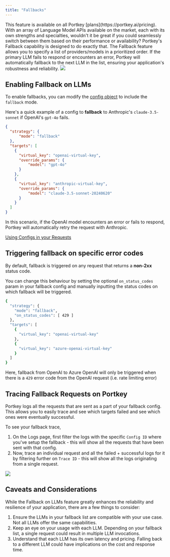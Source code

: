 ```yaml
---
title: "Fallbacks"
---
```

<Info>
This feature is available on all Portkey [plans](https://portkey.ai/pricing).
</Info>
With an array of Language Model APIs available on the market, each with its own strengths and specialties, wouldn't it be great if you could seamlessly switch between them based on their performance or availability? Portkey's Fallback capability is designed to do exactly that. The Fallback feature allows you to specify a list of providers/models in a prioritized order. If the primary LLM fails to respond or encounters an error, Portkey will automatically fallback to the next LLM in the list, ensuring your application's robustness and reliability.

<Frame>
  <img src="/images/product/ai-gateway/ai-12.avif"/>
</Frame>

## Enabling Fallback on LLMs

To enable fallbacks, you can modify the [config object](/api-reference/config-object) to include the `fallback` mode.

Here's a quick example of a config to **fallback** to Anthropic's `claude-3.5-sonnet` if OpenAI's `gpt-4o` fails.

```JSON
{
  "strategy": {
      "mode": "fallback"
  },
  "targets": [
    {
      "virtual_key": "openai-virtual-key",
      "override_params": {
          "model": "gpt-4o"
      }
    },
    {
      "virtual_key": "anthropic-virtual-key",
      "override_params": {
          "model": "claude-3.5-sonnet-20240620"
      }
    }
  ]
}
```

In this scenario, if the OpenAI model encounters an error or fails to respond, Portkey will automatically retry the request with Anthropic.

[Using Configs in your Requests](/product/ai-gateway/configs#using-configs)

## Triggering fallback on specific error codes

By default, fallback is triggered on any request that returns a **non-2xx** status code.

You can change this behaviour by setting the optional `on_status_codes` param in your fallback config and manually inputting the status codes on which fallback will be triggered.


```sh
{
  "strategy": {
    "mode": "fallback",
    "on_status_codes": [ 429 ]
  },
  "targets": [
    {
      "virtual_key": "openai-virtual-key"
    },
    {
      "virtual_key": "azure-openai-virtual-key"
    }
  ]
}
```

Here, fallback from OpenAI to Azure OpenAI will only be triggered when there is a `429` error code from the OpenAI request (i.e. rate limiting error)

## Tracing Fallback Requests on Portkey

Portkey logs all the requests that are sent as a part of your fallback config. This allows you to easily trace and see which targets failed and see which ones were eventually successful.

To see your fallback trace,

1. On the Logs page, first filter the logs with the specific `Config ID` where you've setup the fallback - this will show all the requests that have been sent with that config.
2. Now, trace an individual request and all the failed + successful logs for it by filtering further on `Trace ID` \- this will show all the logs originating from a single request.

<Frame>
  <img src="/images/product/ai-gateway/ai-13.avif"/>
</Frame>

## Caveats and Considerations

While the Fallback on LLMs feature greatly enhances the reliability and resilience of your application, there are a few things to consider:

1. Ensure the LLMs in your fallback list are compatible with your use case. Not all LLMs offer the same capabilities.
2. Keep an eye on your usage with each LLM. Depending on your fallback list, a single request could result in multiple LLM invocations.
3. Understand that each LLM has its own latency and pricing. Falling back to a different LLM could have implications on the cost and response time.
